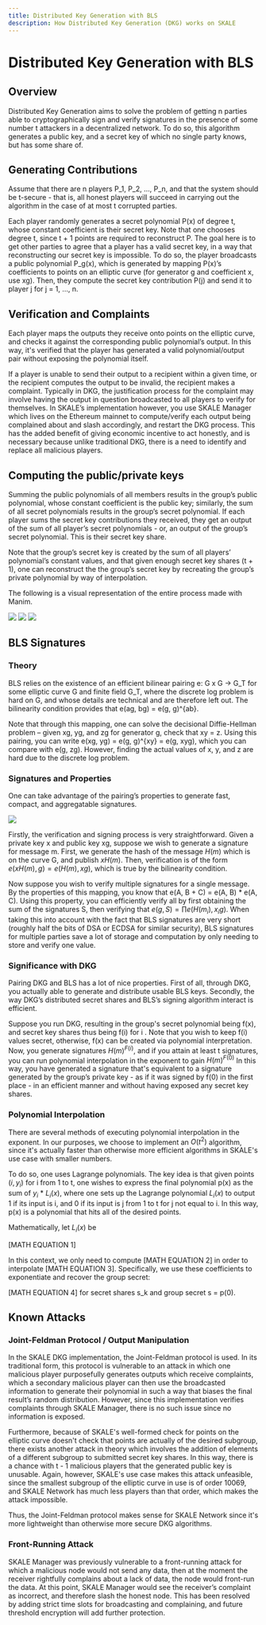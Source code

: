 ```yaml
---
title: Distributed Key Generation with BLS
description: How Distributed Key Generation (DKG) works on SKALE
---
```


# Distributed Key Generation with BLS

## Overview

Distributed Key Generation aims to solve the problem of getting n parties able to cryptographically sign and verify signatures in the presence of some number t attackers in a decentralized network. To do so, this algorithm generates a public key, and a secret key of which no single party knows, but has some share of.

## Generating Contributions

Assume that there are n players P_1, P_2, …, P_n, and that the system should be t-secure - that is, all honest players will succeed in carrying out the algorithm in the case of at most t corrupted parties.

Each player randomly generates a secret polynomial P(x) of degree t, whose constant coefficient is their secret key. Note that one chooses degree t, since t + 1 points are required to reconstruct P. The goal here is to get other parties to agree that a player has a valid secret key, in a way that reconstructing our secret key is impossible. To do so, the player broadcasts a public polynomial P_g(x), which is generated by mapping P(x)’s coefficients to points on an elliptic curve (for generator g and coefficient x, use xg). Then, they compute the secret key contribution P(j) and send it to player j for j = 1, …, n. 

## Verification and Complaints

Each player maps the outputs they receive onto points on the elliptic curve, and checks it against the corresponding public polynomial’s output. In this way, it's verified that the player has generated a valid polynomial/output pair without exposing the polynomial itself.

If a player is unable to send their output to a recipient within a given time, or the recipient computes the output to be invalid, the recipient makes a complaint. Typically in DKG, the justification process for the complaint may involve having the output in question broadcasted to all players to verify for themselves. In SKALE’s implementation however, you use SKALE Manager which lives on the Ethereum mainnet to compute/verify each output being complained about and slash accordingly, and restart the DKG process. This has the added benefit of giving economic incentive to act honestly, and is necessary because unlike traditional DKG, there is a need to identify and replace all malicious players.

## Computing the public/private keys

Summing the public polynomials of all members results in the group’s public polynomial, whose constant coefficient is the public key; similarly, the sum of all secret polynomials results in the group’s secret polynomial. If each player sums the secret key contributions they received, they get an output of the sum of all player’s secret polynomials - or, an output of the group’s secret polynomial. This is their secret key share.

Note that the group’s secret key is created by the sum of all players’ polynomial’s constant values, and that given enough secret key shares (t + 1), one can reconstruct the the group’s secret key by recreating the group’s private polynomial by way of interpolation.

The following is a visual representation of the entire process made with Manim.

![](https://user-images.githubusercontent.com/12778980/125866352-cd29046e-a722-49bd-a7c8-cf9b24c9444c.gif)
![](https://user-images.githubusercontent.com/12778980/125866416-17d4b26e-00bd-4778-b274-abb6247a06a6.gif)
![](https://user-images.githubusercontent.com/12778980/125866425-e0a57ab2-30c0-4d7b-9863-c0a73372948d.gif)

## BLS Signatures

### Theory

BLS relies on the existence of an efficient bilinear pairing e: G x G -> G_T for some elliptic curve G and finite field G_T, where the discrete log problem is hard on G, and whose details are technical and are therefore left out. The bilinearity condition provides that e(ag, bg) = e(g, g)^\{ab}.

Note that through this mapping, one can solve the decisional Diffie-Hellman problem – given xg, yg, and zg for generator g, check that xy = z. Using this pairing, you can write e(xg, yg) = e(g, g)^\{xy} = e(g, xyg), which you can compare with e(g, zg). However, finding the actual values of x, y, and z are hard due to the discrete log problem.

### Signatures and Properties

One can take advantage of the pairing’s properties to generate fast, compact, and aggregatable signatures.

![](https://user-images.githubusercontent.com/12778980/125866490-e212327a-5e2f-4086-a575-5a4849c00a17.png)

Firstly, the verification and signing process is very straightforward. Given a private key x and public key xg, suppose we wish to generate a signature for message m. First, we generate the hash of the message $H(m)$ which is on the curve G, and publish $xH(m)$. Then, verification is of the form $e(xH(m), g) = e(H(m), xg)$, which is true by the bilinearity condition.

Now suppose you wish to verify multiple signatures for a single message. By the properties of this mapping, you know that e(A, B + C) = e(A, B) * e(A, C). Using this property, you can efficiently verify all by first obtaining the sum of the signatures S, then verifying that $e(g, S) = \prod e(H(m_i), x_ig)$. When taking this into account with the fact that BLS signatures are very short (roughly half the bits of DSA or ECDSA for similar security), BLS signatures for multiple parties save a lot of storage and computation by only needing to store and verify one value.

### Significance with DKG

Pairing DKG and BLS has a lot of nice properties. First of all, through DKG, you actually able to generate and distribute usable BLS keys. Secondly, the way DKG’s distributed secret shares and BLS’s signing algorithm interact is efficient.

Suppose you run DKG, resulting in the group's secret polynomial being f(x), and secret key shares thus being f(i) for i . Note that you wish to keep f(i) values secret, otherwise, f(x) can be created via polynomial interpretation. Now, you generate signatures
$H(m)^{F(i)}$,
and if you attain at least t signatures, you can run polynomial interpolation in the exponent to gain
$H(m)^{F(0)}$
In this way, you have generated a signature that's equivalent to a signature generated by the group’s private key - as if it was signed by f(0) in the first place - in an efficient manner and without having exposed any secret key shares.

### Polynomial Interpolation

There are several methods of executing polynomial interpolation in the exponent. In our purposes, we choose to implement an
$O(t^2)$ algorithm, since it's actually faster than otherwise more efficient algorithms in SKALE's use case with smaller numbers.

To do so, one uses Lagrange polynomials. The key idea is that given points
$(i, y_i)$
for i from 1 to t, one wishes to express the final polynomial p(x) as the sum of $y_i$ * $L_i(x)$, where one sets up the Lagrange polynomial $L_i(x)$ to output 1 if its input is i, and 0 if its input is j from 1 to t for j not equal to i. In this way, p(x) is a polynomial that hits all of the desired points.

Mathematically, let $L_i(x)$ be

[MATH EQUATION 1]

In this context, we only need to compute [MATH EQUATION 2] in order to interpolate [MATH EQUATION 3]. Specifically, we use these coefficients to exponentiate and recover the group secret:

[MATH EQUATION 4]
for secret shares s_k and group secret s = p(0).

## Known Attacks

### Joint-Feldman Protocol / Output Manipulation

In the SKALE DKG implementation, the Joint-Feldman protocol is used. In its traditional form, this protocol is vulnerable to an attack in which one malicious player purposefully generates outputs which receive complaints, which a secondary malicious player can then use the broadcasted information to generate their polynomial in such a way that biases the final result’s random distribution. However, since this implementation verifies complaints through SKALE Manager, there is no such issue since no information is exposed.

Furthermore, because of SKALE's well-formed check for points on the elliptic curve doesn't check that points are actually of the desired subgroup, there exists another attack in theory which involves the addition of elements of a different subgroup to submitted secret key shares. In this way, there is a chance with t - 1 malicious players that the generated public key is unusable. Again, however, SKALE's use case makes this attack unfeasible, since the smallest subgroup of the elliptic curve in use is of order 10069, and SKALE Network has much less players than that order, which makes the attack impossible.

Thus, the Joint-Feldman protocol makes sense for SKALE Network since it's more lightweight than otherwise more secure DKG algorithms.

### Front-Running Attack

SKALE Manager was previously vulnerable to a front-running attack for which a malicious node would not send any data, then at the moment the receiver rightfully complains about a lack of data, the node would front-run the data. At this point, SKALE Manager would see the receiver’s complaint as incorrect, and therefore slash the honest node. This has been resolved by adding strict time slots for broadcasting and complaining, and future threshold encryption will add further protection.